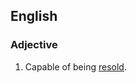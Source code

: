 ==English==

===Adjective===
{{en-adj|-}}

#Capable of being [[resell|resold]].
{{anagrams:en/aabeellrs}}